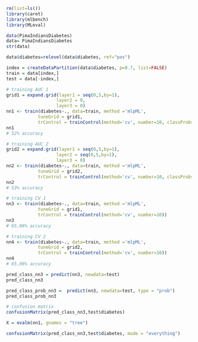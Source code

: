 
```r
rm(list=ls())
library(caret)
library(mlbench)
library(MLeval)
```

```r
data(PimaIndiansDiabetes)
data= PimaIndiansDiabetes
str(data)
```

```r
data$diabetes=relevel(data$diabetes, ref="pos")
```

```r
index = createDataPartition(data$diabetes, p=0.7, list=FALSE)
train = data[index,]
test = data[-index,]
```



```r
# training AUC 1
grid1 = expand.grid(layer1 = seq(0,5,by=1),
                   layer2 = 0,
                   layer3 = 0)
nn1 <- train(diabetes~., data=train, method ='mlpML',
            tuneGrid = grid1,
            trControl = trainControl(method='cv', number=10, classProbs=TRUE, summaryFunction = twoClassSummary,savePredictions = TRUE))
nn1
# 52% accuracy
```

```r
# training AUC 2
grid2 = expand.grid(layer1 = seq(0,5,by=1),
                   layer2 = seq(0,5,by=1),
                   layer3 = 0)
nn2 <- train(diabetes~., data=train, method ='mlpML',
            tuneGrid = grid2,
            trControl = trainControl(method='cv', number=10, classProbs=TRUE, summaryFunction = twoClassSummary,savePredictions = TRUE))
nn2
# 53% accuracy
```
```r
# training CV 1
nn3 <- train(diabetes~., data=train, method ='mlpML',
            tuneGrid = grid1,
            trControl = trainControl(method='cv', number=10))
nn3
# 65,06% accuracy
```

```r
# training CV 2
nn4 <- train(diabetes~., data=train, method ='mlpML',
            tuneGrid = grid2,
            trControl = trainControl(method='cv', number=10))
nn4
# 65,06% accuracy
```
```r
pred_class_nn3 = predict(nn3, newdata=test)
pred_class_nn3
```

```r
pred_class_prob_nn3 =  predict(nn3, newdata=test, type = "prob")
pred_class_prob_nn3
```
```r
# confusion matrix
confusionMatrix(pred_class_nn3,test$diabetes)
```
```r
X = evalm(nn1, gnames = "tree")
```

```r
confusionMatrix(pred_class_nn3,test$diabetes, mode = "everything")
```


